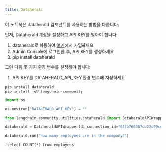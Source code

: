 ```yaml
---
title: Dataherald
---
```


이 노트북은 dataherald 컴포넌트를 사용하는 방법을 다룹니다.

먼저, Dataherald 계정을 설정하고 API KEY를 받아야 합니다:

1. dataherald로 이동하여 [여기](https://www.dataherald.com/)에서 가입하세요
2. Admin Console에 로그인한 후, API KEY를 생성하세요
3. pip install dataherald

그런 다음 몇 가지 환경 변수를 설정해야 합니다:

1. API KEY를 DATAHERALD_API_KEY 환경 변수에 저장하세요

```python
pip install dataherald
pip install -qU langchain-community
```

```python
import os

os.environ["DATAHERALD_API_KEY"] = ""
```

```python
from langchain_community.utilities.dataherald import DataheraldAPIWrapper
```

```python
dataherald = DataheraldAPIWrapper(db_connection_id="65fb766367dd22c99ce1a12d")
```

```python
dataherald.run("How many employees are in the company?")
```

```output
'select COUNT(*) from employees'
```